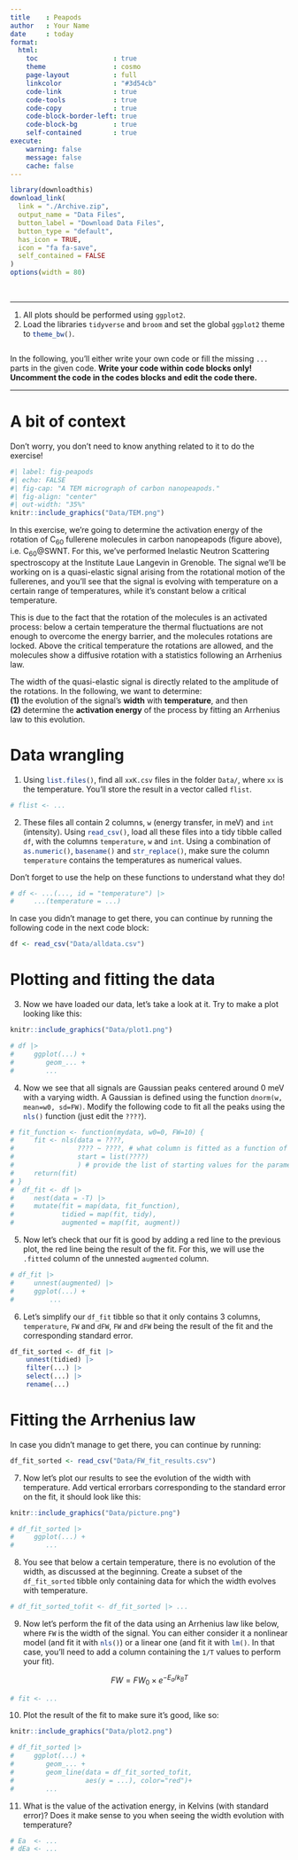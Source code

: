 ```yaml
---
title    : Peapods
author   : Your Name
date     : today
format: 
  html:
    toc                   : true
    theme                 : cosmo
    page-layout           : full
    linkcolor             : "#3d54cb"
    code-link             : true
    code-tools            : true
    code-copy             : true
    code-block-border-left: true
    code-block-bg         : true
    self-contained        : true
execute: 
    warning: false
    message: false
    cache: false
---
```


```r
library(downloadthis)
download_link(
  link = "./Archive.zip",
  output_name = "Data Files",
  button_label = "Download Data Files",
  button_type = "default",
  has_icon = TRUE,
  icon = "fa fa-save",
  self_contained = FALSE
)
options(width = 80)
```
<br>

----

1. All plots should be performed using `ggplot2`.
2. Load the libraries `tidyverse` and `broom` and set the global `ggplot2` theme to `theme_bw()`{.R}.

```r

```

In the following, you'll either write your own code or  fill the missing `...` parts in the given code. **Write your code within code blocks only! Uncomment the code in the codes blocks and edit the code there.**

---

# A bit of context 

::: {.callout-important}
Don't worry, you don't need to know anything related to it to do the exercise!
:::

```r
#| label: fig-peapods
#| echo: FALSE
#| fig-cap: "A TEM micrograph of carbon nanopeapods."
#| fig-align: "center"
#| out-width: "35%"
knitr::include_graphics("Data/TEM.png")
```

In this exercise, we're going to determine the activation energy of the rotation of C~60~ fullerene molecules in carbon nanopeapods (figure above), i.e. C~60~\@SWNT.
For this, we've performed Inelastic Neutron Scattering spectroscopy at the Institute Laue Langevin in Grenoble.
The signal we'll be working on is a quasi-elastic signal arising from the rotational motion of the fullerenes, and you'll see that the signal is evolving with temperature on a certain range of temperatures, while it's constant below a critical temperature.

This is due to the fact that the rotation of the molecules is an activated process: below a certain temperature the thermal fluctuations are not enough to overcome the energy barrier, and the molecules rotations are locked. Above the critical temperature the rotations are allowed, and the molecules show a diffusive rotation with a statistics following an Arrhenius law.

::: {.callout-note}
The width of the quasi-elastic signal is directly related to the amplitude of the rotations. In the following, we want to determine:  
**(1)** the evolution of the signal's **width** with **temperature**, and then  
**(2)** determine the **activation energy** of the process by fitting an Arrhenius law to this evolution.
:::

# Data wrangling

1. Using `list.files()`{.R}, find all `xxK.csv` files in the folder `Data/`, where `xx` is the temperature. You'll store the result in a vector called `flist`. 

```r
# flist <- ...
```

2. These files all contain 2 columns, `w` (energy transfer, in meV) and `int` (intensity). Using `read_csv()`{.R}, load all these files into a tidy tibble called `df`, with the columns `temperature`, `w` and `int`. Using a combination of `as.numeric()`{.R}, `basename()`{.R} and `str_replace()`{.R}, make sure the column `temperature` contains the temperatures as numerical values. 

::: {.callout-tip}
Don't forget to use the help on these functions to understand what they do!
:::

```r
# df <- ...(..., id = "temperature") |> 
#     ...(temperature = ...)
```

::: {.callout-note}
In case you didn't manage to get there, you can continue by running the following code in the next code block:
```r
df <- read_csv("Data/alldata.csv")
```
:::

# Plotting and fitting the data

3. Now we have loaded our data, let's take a look at it. Try to make a plot looking like this:

```r
knitr::include_graphics("Data/plot1.png")
```

```r
# df |> 
#     ggplot(...) +
#        geom_... +
#        ...
```

4. Now we see that all signals are Gaussian peaks centered around 0 meV with a varying width. A Gaussian is defined using the function `dnorm(w, mean=w0, sd=FW)`. Modify the following code to fit all the peaks using the `nls()`{.R} function (just edit the `????`).

```r
# fit_function <- function(mydata, w0=0, FW=10) {
#     fit <- nls(data = ????, 
#                ???? ~ ????, # what column is fitted as a function of what?
#                start = list(????)
#                ) # provide the list of starting values for the parameters the fit
#     return(fit)
# }
#  df_fit <- df |> 
#     nest(data = -T) |> 
#     mutate(fit = map(data, fit_function),
#            tidied = map(fit, tidy),
#            augmented = map(fit, augment))
```

5. Now let's check that our fit is good by adding a red line to the previous plot, the red line being the result of the fit. For this, we will use the `.fitted` column of the unnested `augmented` column. 

```r
# df_fit |> 
#     unnest(augmented) |> 
#     ggplot(...) +
#         ...
```

6. Let's simplify our `df_fit` tibble so that it only contains 3 columns, `temperature`, `FW` and `dFW`, `FW` and `dFW` being the result of the fit and the corresponding standard error.

```r
df_fit_sorted <- df_fit |> 
    unnest(tidied) |> 
    filter(...) |> 
    select(...) |> 
    rename(...)
```


# Fitting the Arrhenius law

::: {.callout-note}
In case you didn't manage to get there, you can continue by running:
```r
df_fit_sorted <- read_csv("Data/FW_fit_results.csv")
```
:::

7. Now let's plot our results to see the evolution of the width with temperature. Add vertical errorbars corresponding to the standard error on the fit, it should look like this:

```r
knitr::include_graphics("Data/picture.png")
```

```r
# df_fit_sorted |> 
#     ggplot(...) +
#        ...
```

8. You see that below a certain temperature, there is no evolution of the width, as discussed at the beginning. Create a subset of the `df_fit_sorted` tibble only containing data for which the width evolves with temperature.

```r
# df_fit_sorted_tofit <- df_fit_sorted |> ...
```

9. Now let's perform the fit of the data using an Arrhenius law like below, where `FW` is the width of the signal. You can either consider it a nonlinear model (and fit it with `nls()`{.R}) or a linear one (and fit it with `lm()`{.R}. In that case, you'll need to add a column containing the `1/T` values to perform your fit).

$$
FW = FW_0 \times e^{-E_a/k_BT}
$$

```r
# fit <- ...
```

10. Plot the result of the fit to make sure it's good, like so:

```r
knitr::include_graphics("Data/plot2.png")
```

```r
# df_fit_sorted |> 
#     ggplot(...) +
#        geom_... +
#        geom_line(data = df_fit_sorted_tofit,
#                  aes(y = ...), color="red")+
#        ...
```

11. What is the value of the activation energy, in Kelvins (with standard error)? Does it make sense to you when seeing the width evolution with temperature?

```r
# Ea  <- ...
# dEa <- ...
```

